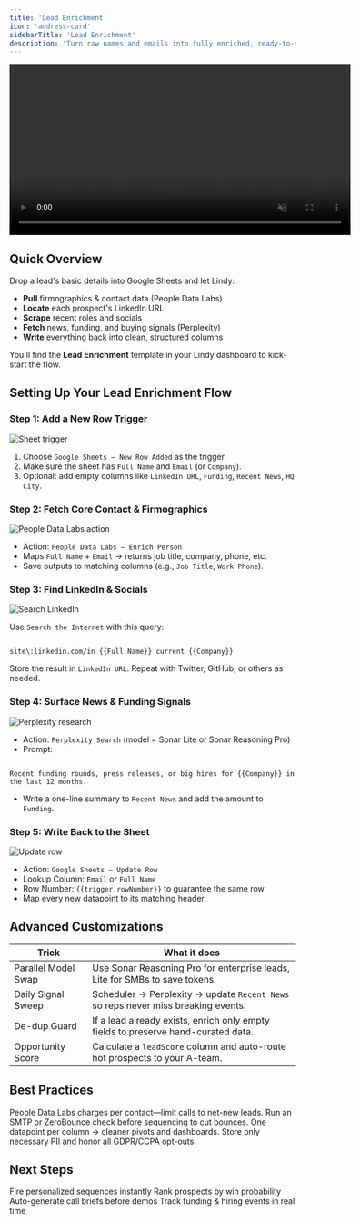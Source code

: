 ```yaml
---
title: 'Lead Enrichment'
icon: 'address-card'
sidebarTitle: 'Lead Enrichment'
description: 'Turn raw names and emails into fully enriched, ready-to-sell prospects.'
---
```


<div style={{ display: 'flex', justifyContent: 'center', margin: '2rem 0' }}>
  <div className="video-card">
    <video
      src="https://lindy-docs-content.nyc3.digitaloceanspaces.com/Human%20in%20Loop.mp4"
      width="600"
      autoPlay
      muted
      loop
      playsInline
      style={{ display: 'block', width: '100%', borderRadius: '16px' }}
    />
  </div>
</div>

## Quick Overview

Drop a lead's basic details into Google Sheets and let Lindy:

- **Pull** firmographics & contact data (People Data Labs)  
- **Locate** each prospect's LinkedIn URL  
- **Scrape** recent roles and socials  
- **Fetch** news, funding, and buying signals (Perplexity)  
- **Write** everything back into clean, structured columns  

You'll find the **Lead Enrichment** template in your Lindy dashboard to kick-start the flow.

## Setting Up Your Lead Enrichment Flow

### Step 1: Add a New Row Trigger

<Frame>
  <img src="/lindy-brand-assets/placeholder.png" alt="Sheet trigger" />
</Frame>

1. Choose `Google Sheets – New Row Added` as the trigger.  
2. Make sure the sheet has `Full Name` and `Email` (or `Company`).  
3. Optional: add empty columns like `LinkedIn URL`, `Funding`, `Recent News`, `HQ City`.

### Step 2: Fetch Core Contact & Firmographics

<Frame>
  <img src="/lindy-brand-assets/placeholder.png" alt="People Data Labs action" />
</Frame>

- Action: `People Data Labs – Enrich Person`  
- Maps `Full Name` + `Email` → returns job title, company, phone, etc.  
- Save outputs to matching columns (e.g., `Job Title`, `Work Phone`).

### Step 3: Find LinkedIn & Socials

<Frame>
  <img src="/lindy-brand-assets/placeholder.png" alt="Search LinkedIn" />
</Frame>

Use `Search the Internet` with this query:

```

site\:linkedin.com/in {{Full Name}} current {{Company}}

```

Store the result in `LinkedIn URL`. Repeat with Twitter, GitHub, or others as needed.

### Step 4: Surface News & Funding Signals

<Frame>
  <img src="/lindy-brand-assets/placeholder.png" alt="Perplexity research" />
</Frame>

- Action: `Perplexity Search` (model = Sonar Lite or Sonar Reasoning Pro)  
- Prompt:

```

Recent funding rounds, press releases, or big hires for {{Company}} in the last 12 months.

```

- Write a one-line summary to `Recent News` and add the amount to `Funding`.

### Step 5: Write Back to the Sheet

<Frame>
<img src="/lindy-brand-assets/placeholder.png" alt="Update row" />
</Frame>

- Action: `Google Sheets – Update Row`  
- Lookup Column: `Email` or `Full Name`  
- Row Number: `{{trigger.rowNumber}}` to guarantee the same row  
- Map every new datapoint to its matching header.

## Advanced Customizations

| Trick               | What it does                                                                                         |
|---------------------|-------------------------------------------------------------------------------------------------------|
| Parallel Model Swap | Use Sonar Reasoning Pro for enterprise leads, Lite for SMBs to save tokens.                           |
| Daily Signal Sweep  | Scheduler → Perplexity → update `Recent News` so reps never miss breaking events.                    |
| De-dup Guard        | If a lead already exists, enrich only empty fields to preserve hand-curated data.                     |
| Opportunity Score   | Calculate a `leadScore` column and auto-route hot prospects to your A-team.                           |

## Best Practices

<AccordionGroup>
<Accordion title="Mind API Costs">
  People Data Labs charges per contact—limit calls to net-new leads.
</Accordion>

<Accordion title="Validate Emails">
  Run an SMTP or ZeroBounce check before sequencing to cut bounces.
</Accordion>

<Accordion title="Keep Columns Atomic">
  One datapoint per column → cleaner pivots and dashboards.
</Accordion>

<Accordion title="Respect Compliance">
  Store only necessary PII and honor all GDPR/CCPA opt-outs.
</Accordion>
</AccordionGroup>

## Next Steps

<CardGroup cols={2}>
<Card title="Outbound Sequencer" href="/tutorials/outbound-sequencer" icon="envelope-open-text">
  Fire personalized sequences instantly
</Card>
<Card title="Opportunity Scoring" href="/tutorials/opportunity-scoring" icon="bullseye">
  Rank prospects by win probability
</Card>
<Card title="Meeting Prep Brief" href="/tutorials/meeting-brief" icon="file-alt">
  Auto-generate call briefs before demos
</Card>
<Card title="Signal Monitor" href="/tutorials/signal-monitor" icon="rss">
  Track funding & hiring events in real time
</Card>
</CardGroup>
